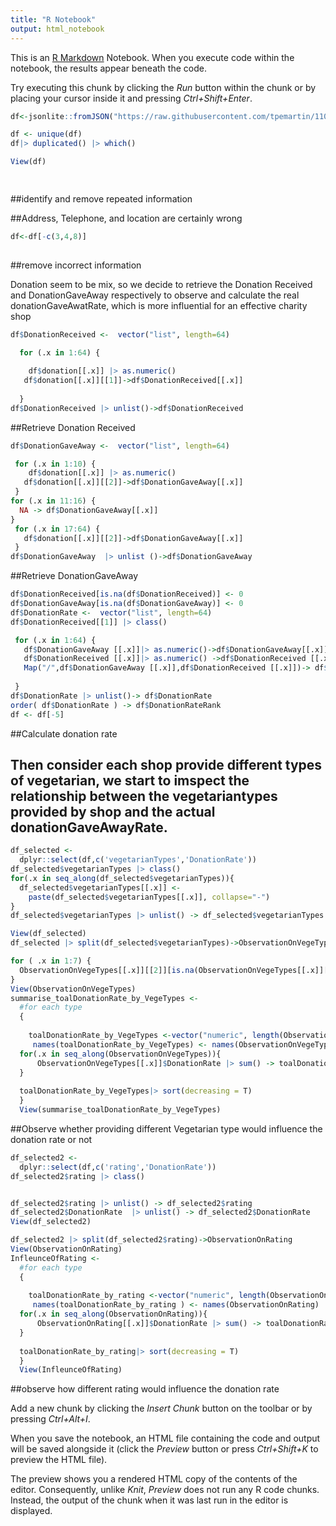 ---
title: "R Notebook"
output: html_notebook
---

This is an [R Markdown](http://rmarkdown.rstudio.com) Notebook. When you execute code within the notebook, the results appear beneath the code.

Try executing this chunk by clicking the *Run* button within the chunk or by placing your cursor inside it and pressing *Ctrl+Shift+Enter*.

```{r}

df<-jsonlite::fromJSON("https://raw.githubusercontent.com/tpemartin/110-1-r4ds-main/main/taiwan_vege_restaurant.json")

df <- unique(df)
df|> duplicated() |> which()

View(df)

   
```

##identify and remove repeated information

##Address, Telephone, and location are certainly wrong

```{r}

df<-df[-c(3,4,8)]
  
```

##remove incorrect information


Donation seem to be mix, so we decide to retrieve the Donation Received and DonationGaveAway respectively to observe and calculate the real donationGaveAwatRate, which is more influential for an effective charity shop

```{r}

df$DonationReceived <-  vector("list", length=64)

  for (.x in 1:64) {
    
    df$donation[[.x]] |> as.numeric()
   df$donation[[.x]][[1]]->df$DonationReceived[[.x]]
   
  }
df$DonationReceived |> unlist()->df$DonationReceived

```

##Retrieve Donation Received

```{r}
df$DonationGaveAway <-  vector("list", length=64)

 for (.x in 1:10) {
    df$donation[[.x]] |> as.numeric()
   df$donation[[.x]][[2]]->df$DonationGaveAway[[.x]] 
 }
for (.x in 11:16) {
  NA -> df$DonationGaveAway[[.x]] 
}
 for (.x in 17:64) {
   df$donation[[.x]][[2]]->df$DonationGaveAway[[.x]] 
 }
df$DonationGaveAway  |> unlist ()->df$DonationGaveAway 
```

##Retrieve DonationGaveAway

```{r}
df$DonationReceived[is.na(df$DonationReceived)] <- 0
df$DonationGaveAway[is.na(df$DonationGaveAway)] <- 0
df$DonationRate <-  vector("list", length=64)
df$DonationReceived[[1]] |> class()

 for (.x in 1:64) {
   df$DonationGaveAway [[.x]]|> as.numeric()->df$DonationGaveAway[[.x]] |> class()
   df$DonationReceived [[.x]]|> as.numeric() ->df$DonationReceived [[.x]]
   Map("/",df$DonationGaveAway [[.x]],df$DonationReceived [[.x]])-> df$DonationRate[[.x]]
  
 }
df$DonationRate |> unlist()-> df$DonationRate 
order( df$DonationRate ) -> df$DonationRateRank
df <- df[-5]

```

##Calculate donation rate




## Then consider each shop provide different types of vegetarian, we start to imspect the relationship between the vegetariantypes provided by shop and the actual donationGaveAwayRate.

```{r}

df_selected <- 
  dplyr::select(df,c('vegetarianTypes','DonationRate')) 
df_selected$vegetarianTypes |> class() 
for(.x in seq_along(df_selected$vegetarianTypes)){
  df_selected$vegetarianTypes[[.x]] <- 
    paste(df_selected$vegetarianTypes[[.x]], collapse="-")
}
df_selected$vegetarianTypes |> unlist() -> df_selected$vegetarianTypes

View(df_selected)
df_selected |> split(df_selected$vegetarianTypes)->ObservationOnVegeTypes

for ( .x in 1:7) {
  ObservationOnVegeTypes[[.x]][[2]][is.na(ObservationOnVegeTypes[[.x]][[2]])] <- 0
}
View(ObservationOnVegeTypes)
summarise_toalDonationRate_by_VegeTypes <- 
  #for each type
  {
    
    toalDonationRate_by_VegeTypes <-vector("numeric", length(ObservationOnVegeTypes))
     names(toalDonationRate_by_VegeTypes) <- names(ObservationOnVegeTypes)
  for(.x in seq_along(ObservationOnVegeTypes)){
      ObservationOnVegeTypes[[.x]]$DonationRate |> sum() -> toalDonationRate_by_VegeTypes[[.x]]
  }
  
  toalDonationRate_by_VegeTypes|> sort(decreasing = T)
  }
  View(summarise_toalDonationRate_by_VegeTypes)

```

##Observe whether providing different Vegetarian type would influence the donation rate or not

```{r}
df_selected2 <- 
  dplyr::select(df,c('rating','DonationRate')) 
df_selected2$rating |> class() 


df_selected2$rating |> unlist() -> df_selected2$rating
df_selected2$DonationRate  |> unlist() -> df_selected2$DonationRate 
View(df_selected2)

df_selected2 |> split(df_selected2$rating)->ObservationOnRating
View(ObservationOnRating)
InfleunceOfRating <- 
  #for each type
  {
    
    toalDonationRate_by_rating <-vector("numeric", length(ObservationOnRating))
     names(toalDonationRate_by_rating ) <- names(ObservationOnRating)
  for(.x in seq_along(ObservationOnRating)){
      ObservationOnRating[[.x]]$DonationRate |> sum() -> toalDonationRate_by_rating [[.x]]
  }
  
  toalDonationRate_by_rating|> sort(decreasing = T)
  }
  View(InfleunceOfRating)

```
##observe how different rating would influence the donation rate

Add a new chunk by clicking the *Insert Chunk* button on the toolbar or by pressing *Ctrl+Alt+I*.

When you save the notebook, an HTML file containing the code and output will be saved alongside it (click the *Preview* button or press *Ctrl+Shift+K* to preview the HTML file).

The preview shows you a rendered HTML copy of the contents of the editor. Consequently, unlike *Knit*, *Preview* does not run any R code chunks. Instead, the output of the chunk when it was last run in the editor is displayed.
